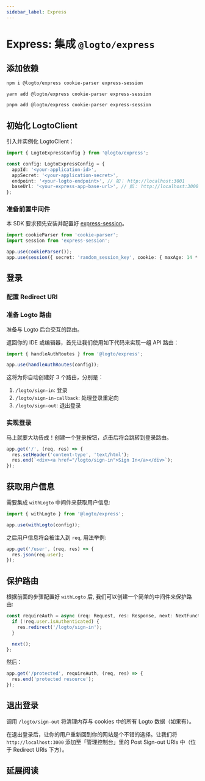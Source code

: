 ```yaml
---
sidebar_label: Express
---
```




# Express: 集成 `@logto/express`

<AppNote type="Traditional web" />

## 添加依赖

<Tabs>

  <TabItem value="npm" label="npm">

```bash
npm i @logto/express cookie-parser express-session
```

  </TabItem>
  <TabItem value="yarn" label="Yarn">

```bash
yarn add @logto/express cookie-parser express-session
```

  </TabItem>
  <TabItem value="pnpm" label="pnpm">

```bash
pnpm add @logto/express cookie-parser express-session
```

  </TabItem>

</Tabs>

## 初始化 LogtoClient

<AssumingUrl />

<GetAppSecret />

引入并实例化 LogtoClient：

```ts
import { LogtoExpressConfig } from '@logto/express';

const config: LogtoExpressConfig = {
  appId: '<your-application-id>',
  appSecret: '<your-application-secret>',
  endpoint: '<your-logto-endpoint>', // 如： http://localhost:3001
  baseUrl: '<your-express-app-base-url>', // 如： http://localhost:3000
};
```

### 准备前置中间件

本 SDK 要求预先安装并配置好 [express-session](https://www.npmjs.com/package/express-session)。

```ts
import cookieParser from 'cookie-parser';
import session from 'express-session';

app.use(cookieParser());
app.use(session({ secret: 'random_session_key', cookie: { maxAge: 14 * 24 * 60 * 60 } }));
```

## 登录

<SignInFlowSummary />

### 配置 Redirect URI

<ConfigureRedirectUri
  figureSrc={redirectUriFigure}
  redirectUri="http://localhost:3000/logto/sign-in-callback"
/>

### 准备 Logto 路由

准备与 Logto 后台交互的路由。

返回你的 IDE 或编辑器，首先让我们使用如下代码来实现一组 API 路由：

```ts
import { handleAuthRoutes } from '@logto/express';

app.use(handleAuthRoutes(config));
```

这将为你自动创建好 3 个路由，分别是：

1. `/logto/sign-in`: 登录
2. `/logto/sign-in-callback`: 处理登录重定向
3. `/logto/sign-out`: 退出登录

### 实现登录

马上就要大功告成！创建一个登录按钮，点击后将会跳转到登录路由。

```ts
app.get('/', (req, res) => {
  res.setHeader('content-type', 'text/html');
  res.end(`<div><a href="/logto/sign-in">Sign In</a></div>`);
});
```

## 获取用户信息

需要集成 `withLogto` 中间件来获取用户信息:

```ts
import { withLogto } from '@logto/express';

app.use(withLogto(config));
```

之后用户信息将会被注入到 `req`, 用法举例:

```ts
app.get('/user', (req, res) => {
  res.json(req.user);
});
```

## 保护路由

根据前面的步骤配置好 `withLogto` 后, 我们可以创建一个简单的中间件来保护路由:

```ts
const requireAuth = async (req: Request, res: Response, next: NextFunction) => {
  if (!req.user.isAuthenticated) {
    res.redirect('/logto/sign-in');
  }

  next();
};
```

然后：

```ts
app.get('/protected', requireAuth, (req, res) => {
  res.end('protected resource');
});
```

## 退出登录

调用 `/logto/sign-out` 将清理内存与 cookies 中的所有 Logto 数据（如果有）。

在退出登录后，让你的用户重新回到你的网站是个不错的选择。让我们将 `http://localhost:3000` 添加至「管理控制台」里的 Post Sign-out URIs 中（位于 Redirect URIs 下方）。

## 延展阅读

<FurtherReadings />
